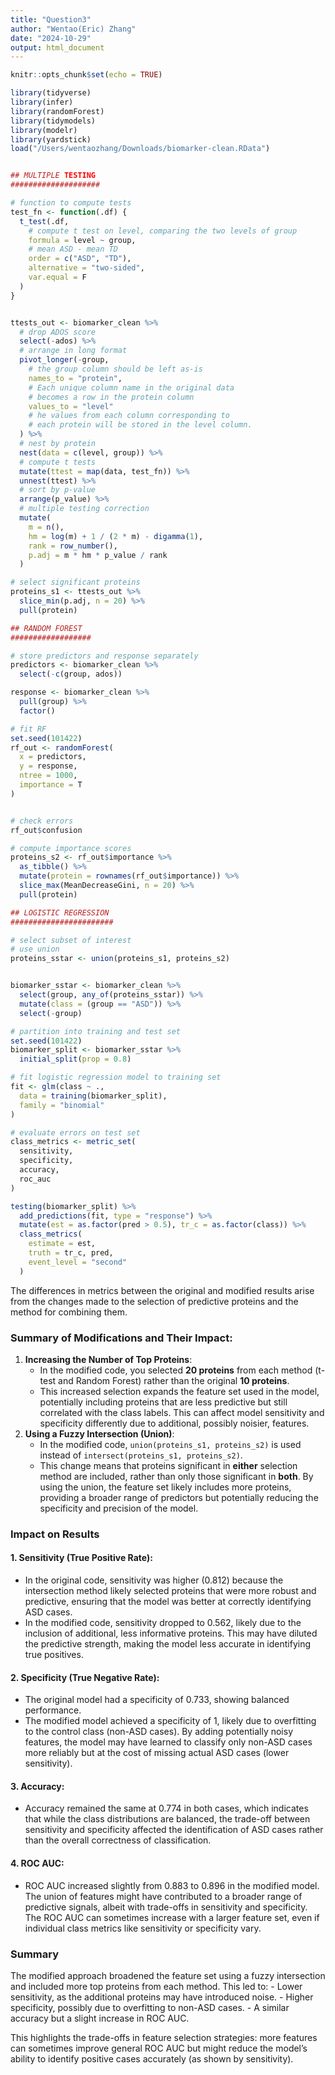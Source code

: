 ```yaml
---
title: "Question3"
author: "Wentao(Eric) Zhang"
date: "2024-10-29"
output: html_document
---
```


```r
knitr::opts_chunk$set(echo = TRUE)
```


```r
library(tidyverse)
library(infer)
library(randomForest)
library(tidymodels)
library(modelr)
library(yardstick)
load("/Users/wentaozhang/Downloads/biomarker-clean.RData")



```


```r

## MULTIPLE TESTING
####################

# function to compute tests
test_fn <- function(.df) {
  t_test(.df,
    # compute t test on level, comparing the two levels of group
    formula = level ~ group,
    # mean ASD - mean TD
    order = c("ASD", "TD"),
    alternative = "two-sided",
    var.equal = F
  )
}



```

```r

ttests_out <- biomarker_clean %>%
  # drop ADOS score
  select(-ados) %>%
  # arrange in long format
  pivot_longer(-group,
    # the group column should be left as-is
    names_to = "protein",
    # Each unique column name in the original data
    # becomes a row in the protein column
    values_to = "level"
    # he values from each column corresponding to
    # each protein will be stored in the level column.
  ) %>%
  # nest by protein
  nest(data = c(level, group)) %>%
  # compute t tests
  mutate(ttest = map(data, test_fn)) %>%
  unnest(ttest) %>%
  # sort by p-value
  arrange(p_value) %>%
  # multiple testing correction
  mutate(
    m = n(),
    hm = log(m) + 1 / (2 * m) - digamma(1),
    rank = row_number(),
    p.adj = m * hm * p_value / rank
  )

# select significant proteins
proteins_s1 <- ttests_out %>%
  slice_min(p.adj, n = 20) %>%
  pull(protein)


```

```r
## RANDOM FOREST
##################

# store predictors and response separately
predictors <- biomarker_clean %>%
  select(-c(group, ados))

response <- biomarker_clean %>%
  pull(group) %>%
  factor()

# fit RF
set.seed(101422)
rf_out <- randomForest(
  x = predictors,
  y = response,
  ntree = 1000,
  importance = T
)



```

```r
# check errors
rf_out$confusion


```

```r
# compute importance scores
proteins_s2 <- rf_out$importance %>%
  as_tibble() %>%
  mutate(protein = rownames(rf_out$importance)) %>%
  slice_max(MeanDecreaseGini, n = 20) %>%
  pull(protein)


```

```r
## LOGISTIC REGRESSION
#######################

# select subset of interest 
# use union
proteins_sstar <- union(proteins_s1, proteins_s2)


biomarker_sstar <- biomarker_clean %>%
  select(group, any_of(proteins_sstar)) %>%
  mutate(class = (group == "ASD")) %>%
  select(-group)

# partition into training and test set
set.seed(101422)
biomarker_split <- biomarker_sstar %>%
  initial_split(prop = 0.8)

# fit logistic regression model to training set
fit <- glm(class ~ .,
  data = training(biomarker_split),
  family = "binomial"
)


```

```r
# evaluate errors on test set
class_metrics <- metric_set(
  sensitivity,
  specificity,
  accuracy,
  roc_auc
)

testing(biomarker_split) %>%
  add_predictions(fit, type = "response") %>%
  mutate(est = as.factor(pred > 0.5), tr_c = as.factor(class)) %>%
  class_metrics(
    estimate = est,
    truth = tr_c, pred,
    event_level = "second"
  )
```

The differences in metrics between the original and modified results arise from the changes made to the selection of predictive proteins and the method for combining them.

### Summary of Modifications and Their Impact:

1. **Increasing the Number of Top Proteins**:
   - In the modified code, you selected **20 proteins** from each method (t-test and Random Forest) rather than the original **10 proteins**.
   - This increased selection expands the feature set used in the model, potentially including proteins that are less predictive but still correlated with the class labels. This can affect model sensitivity and specificity differently due to additional, possibly noisier, features.

2. **Using a Fuzzy Intersection (Union)**:
   - In the modified code, `union(proteins_s1, proteins_s2)` is used instead of `intersect(proteins_s1, proteins_s2)`.
   - This change means that proteins significant in **either** selection method are included, rather than only those significant in **both**. By using the union, the feature set likely includes more proteins, providing a broader range of predictors but potentially reducing the specificity and precision of the model.

### Impact on Results

#### 1. **Sensitivity** (True Positive Rate):
   - In the original code, sensitivity was higher (0.812) because the intersection method likely selected proteins that were more robust and predictive, ensuring that the model was better at correctly identifying ASD cases.
   - In the modified code, sensitivity dropped to 0.562, likely due to the inclusion of additional, less informative proteins. This may have diluted the predictive strength, making the model less accurate in identifying true positives.

#### 2. **Specificity** (True Negative Rate):
   - The original model had a specificity of 0.733, showing balanced performance.
   - The modified model achieved a specificity of 1, likely due to overfitting to the control class (non-ASD cases). By adding potentially noisy features, the model may have learned to classify only non-ASD cases more reliably but at the cost of missing actual ASD cases (lower sensitivity).

#### 3. **Accuracy**:
   - Accuracy remained the same at 0.774 in both cases, which indicates that while the class distributions are balanced, the trade-off between sensitivity and specificity affected the identification of ASD cases rather than the overall correctness of classification.

#### 4. **ROC AUC**:
   - ROC AUC increased slightly from 0.883 to 0.896 in the modified model. The union of features might have contributed to a broader range of predictive signals, albeit with trade-offs in sensitivity and specificity. The ROC AUC can sometimes increase with a larger feature set, even if individual class metrics like sensitivity or specificity vary.

### Summary
The modified approach broadened the feature set using a fuzzy intersection and included more top proteins from each method. This led to:
- Lower sensitivity, as the additional proteins may have introduced noise.
- Higher specificity, possibly due to overfitting to non-ASD cases.
- A similar accuracy but a slight increase in ROC AUC.

This highlights the trade-offs in feature selection strategies: more features can sometimes improve general ROC AUC but might reduce the model's ability to identify positive cases accurately (as shown by sensitivity).

